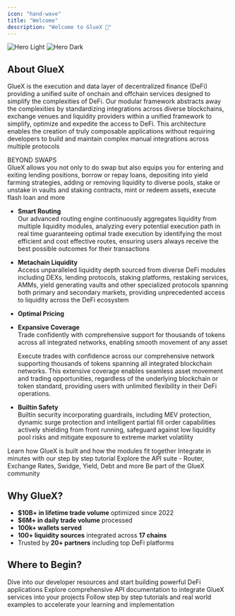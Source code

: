 ```yaml
---
icon: "hand-wave"
title: "Welcome"
description: "Welcome to GlueX 👋"
---
```


<img
  className="block dark:hidden"
  src="/images/hero-light.png"
  alt="Hero Light"
/>
<img
  className="hidden dark:block"
  src="/images/hero-dark.png"
  alt="Hero Dark"
/>

## About GlueX

GlueX is the execution and data layer of decentralized finance (DeFi) providing a unified suite of onchain and offchain services designed to simplify the complexities of DeFi. Our modular framework abstracts away the complexities by standardizing integrations across diverse blockchains, exchange venues and liquidity providers within a unified framework to simplify, optimize and expedite the access to DeFi. This architecture enables the creation of truly composable applications without requiring developers to build and maintain complex manual integrations across multiple protocols

<Note>
  BEYOND SWAPS
  <br /> GlueX allows you not only to do swap but also equips you for entering and
  exiting lending positions, borrow or repay loans, depositing into yield farming
  strategies, adding or removing liquidity to diverse pools, stake or unstake in
  vaults and staking contracts, mint or redeem assets, execute flash loan and more
</Note>

- **Smart Routing**  
  Our advanced routing engine continuously aggregates liquidity from multiple liquidity modules, analyzing every potential execution path in real time guaranteeing optimal trade execution by identifying the most efficient and cost effective routes, ensuring users always receive the best possible outcomes for their transactions

- **Metachain Liquidity**  
  Access unparalleled liquidity depth sourced from diverse DeFi modules including DEXs, lending protocols, staking platforms, restaking services, AMMs, yield generating vaults and other specialized protocols spanning both primary and secondary markets, providing unprecedented access to liquidity across the DeFi ecosystem

- **Optimal Pricing**

- **Expansive Coverage**  
  Trade confidently with comprehensive support for thousands of tokens across all integrated networks, enabling smooth movement of any asset

  Execute trades with confidence across our comprehensive network supporting thousands of tokens spanning all integrated blockchain networks. This extensive coverage enables seamless asset movement and trading opportunities, regardless of the underlying blockchain or token standard, providing users with unlimited flexibility in their DeFi operations.

- **Builtin Safety**  
  Builtin security incorporating guardrails, including MEV protection, dynamic surge protection and intelligent partial fill order capabilities actively shielding from front running, safeguard against low liquidity pool risks and mitigate exposure to extreme market volatility

<CardGroup cols={2}>
  <Card title="Concepts and Architecture" icon="play" href="">
    Learn how GlueX is built and how the modules fit together
  </Card>
  <Card title="Quickstart Guide" icon="rocket" href="">
    Integrate in minutes with our step by step tutorial
  </Card>
  <Card title="DeFi API suite" icon="code" href="">
    Explore the API suite - Router, Exchange Rates, Swidge, Yield, Debt and more
  </Card>
  <Card
    title="Join the Community"
    icon="users"
    href="https://bento.me/gluex-protocol"
  >
    Be part of the GlueX community
  </Card>
</CardGroup>

## Why GlueX?

- **$10B+ in lifetime trade volume** optimized since 2022
- **$6M+ in daily trade volume** processed
- **100k+ wallets served**
- **100+ liquidity sources** integrated across **17 chains**
- Trusted by **20+ partners** including top DeFi platforms

## Where to Begin?

<CardGroup cols={1}>
  <Card title="Build with GlueX" icon="code" href="/build-with-gluex">
    Dive into our developer resources and start building powerful DeFi
    applications
  </Card>
  <Card title="API Reference" icon="gears" href="/api-reference">
    Explore comprehensive API documentation to integrate GlueX services into
    your projects
  </Card>
  <Card title="Tutorials" icon="book-open-reader" href="/tutorials">
    Follow step by step tutorials and real world examples to accelerate your
    learning and implementation
  </Card>
</CardGroup>
